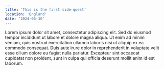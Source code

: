 ```yaml
---
title: 'This is the first side-quest'
location: 'England'
date: '2024-06-10'
---
```


Lorem ipsum dolor sit amet, consectetur adipiscing elit. Sed do eiusmod tempor incididunt ut labore et dolore magna aliqua. Ut enim ad minim veniam, quis nostrud exercitation ullamco laboris nisi ut aliquip ex ea commodo consequat. Duis aute irure dolor in reprehenderit in voluptate velit esse cillum dolore eu fugiat nulla pariatur. Excepteur sint occaecat cupidatat non proident, sunt in culpa qui officia deserunt mollit anim id est laborum.

<MediaViewer
    src="/thumbnails/ballys-interactive.jpg"
    alt="A beautiful scenery"
    type="image"
/>
